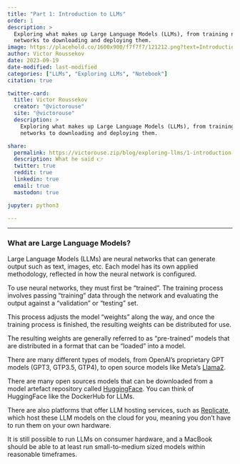 ```yaml
---
title: "Part 1: Introduction to LLMs"
order: 1
description: >
  Exploring what makes up Large Language Models (LLMs), from training neural
  networks to downloading and deploying them.
image: https://placehold.co/1600x900/f7f7f7/121212.png?text=Introduction+to+LLMs&font=playfair-display
author: Victor Roussekov
date: 2023-09-19
date-modified: last-modified
categories: ["LLMs", "Exploring LLMs", "Notebook"]
citation: true

twitter-card:
  title: Victor Roussekov
  creator: "@victorouse"
  site: "@victorouse"
  description: >
    Exploring what makes up Large Language Models (LLMs), from training neural
    networks to downloading and deploying them.

share:
  permalink: https://victorouse.zip/blog/exploring-llms/1-introduction-to-llms?42069
  description: What he said 👉
  twitter: true
  reddit: true
  linkedin: true
  email: true
  mastodon: true

jupyter: python3

---
```


---

### What are Large Language Models?

Large Language Models (LLMs) are neural networks that can generate output such
as text, images, etc. Each model has its own applied methodology, reflected in
how the neural network is configured.

To use neural networks, they must first be "trained". The training process
involves passing "training" data through the network and evaluating the output
against a "validation" or "testing" set.

This process adjusts the model "weights" along the way, and once the training
process is finished, the resulting weights can be distributed for use.

The resulting weights are generally referred to as "pre-trained" models that
are distributed in a format that can be "loaded" into a model.

There are many different types of models, from OpenAI's proprietary GPT models
(GPT3, GTP3.5, GTP4), to open source models like Meta's
[Llama2](https://ai.meta.com/llama/).

There are many open sources models that can be downloaded from a model artefact
repository called [HuggingFace](https://huggingface.co/). You can think of
HuggingFace like the DockerHub for LLMs.

There are also platforms that offer LLM hosting services, such as
[Replicate](https://replicate.com/), which host these LLM models on the cloud
for you, meaning you don't have to run them on your own hardware.

It is still possible to run LLMs on consumer hardware, and a MacBook should be
able to at least run small-to-medium sized models within reasonable timeframes.
